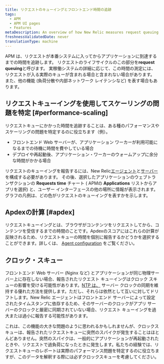 ```yaml
---
title: リクエストのキューイングとフロントエンド時間の追跡
tags:
  - APM
  - APM UI pages
  - Features
metaDescription: An overview of how New Relic measures request queuing and time spent in frontend web servers and load balancers.
freshnessValidatedDate: never
translationType: machine
---
```


APM は、リクエストが本番システムに入ってからアプリケーションに到達するまでの時間を追跡します。 リクエストのライフサイクルのこの部分を<DoNotTranslate>**request queuing**</DoNotTranslate>と呼びます。 実稼働システムの詳細に応じて、この時間の測定には、リクエストが入る実際のキューが含まれる場合と含まれない場合があります。 また、他の機能 (負荷分散や内部ネットワーク レイテンシなど) を表す場合もあります。

## リクエストキューイングを使用してスケーリングの問題を特定 [#performance-scaling]

リクエストキューにかかった時間を追跡することは、ある種のパフォーマンスやスケーリングの問題を特定するのに役立ちます（例）。

* フロントエンド Web サーバーが、アプリケーション ワーカーが利用可能になるまでの待機に時間を費やしている場合
* デプロイや再起動後、アプリケーション・ワーカーのウォームアップに余分な時間がかかる場合

リクエストのキューイングを報告するには、New Relic[エージェント](/docs/features/configuring-request-queue-reporting)と[サーバー](/docs/features/request-queue-server-configuration-examples)を構成する必要があります。 その後、選択したアプリケーションのウェブトランザクションの <DoNotTranslate>**Requests time**</DoNotTranslate> チャート ( APMの <DoNotTranslate>**Applications**</DoNotTranslate> リストからアプリを選択) と、ユーザー インターフェースの他の場所に情報が表示されます。 グラフの凡例は、どの色がリクエストのキューイングを表すかを示します。

## Apdexの計算 [#apdex]

リクエストキューイングとは、ブラウザがコンテンツをリクエストしてから、コンテンツを受信するまでの時間のことです。Apdexのスコアにはこれらの計算が反映されるため、リクエストキューの時間を個別に報告するかどうかを選択することができます。詳しくは、 [Agent configuration](/docs/features/configuring-request-queue-reporting) をご覧ください。

## クロック・スキュー

フロントエンド Web サーバー (Nginx など) とアプリケーションが同じ物理サーバー上に存在しない場合、報告されたリクエスト キューイングはクロック スキューの影響を受ける可能性があります。[NTP は、](http://www.ntp.org/ "リンクが新しいウィンドウで開きます") サーバー クロックの同期を維持する優れた方法を提供します。ただし、それらは依然として互いに対してドリフトします。New Relic エージェントはフロントエンド サーバーによって設定されたタイムスタンプに依存するため、そのサーバーのクロックがアプリ サーバーのクロックと厳密に同期されていない場合、リクエスト キューイングを過大または過小に報告する可能性があります。

これは、この機能の大きな問題のように思われるかもしれませんが、クロックスキューは、報告されたリクエストキューに突然のスパイクが発生することはほとんどありません。突然のスパイクは、一般的にアプリケーションが再起動されたときや、リクエストで過負荷になったときに発生します。私たちの経験では、リクエストキューのレポートは実際のパフォーマンス問題を特定するのに役立ちますが、このデータを解釈する際には必ずクロックスキューを考慮してください。